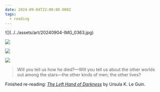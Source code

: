 ```yaml
---
date: 2024-09-04T22:00:00.000Z
tags:
  - reading
---
```

<div className="grid sm:grid-cols-2 sm:gap-4 [&_figure]:my-0">
  ![](../../assets/art/20240904-IMG_0363.jpg)

  ![](../../assets/art/20240904-IMG_0364.jpg)

  ![](../../assets/art/20240904-IMG_0369.jpg)

  ![](../../assets/art/20240904-IMG_0371.jpg)
</div>

> Will you tell us how he died?—Will you tell us about the other worlds out among the stars—the other kinds of men; the other lives?

Finished re-reading: <i>[The Left Hand of Darkness](https://www.goodreads.com/book/show/18423.The_Left_Hand_of_Darkness)</i> by Ursula K. Le Guin.